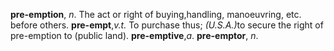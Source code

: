 '''pre-emption''', ''n''. The act or right of buying,handling, manoeuvring, etc. before others. '''pre-empt''',''v.t.'' To purchase thus; ''(U.S.A.)''to secure the right of pre-emption to (public land). '''pre-emptive''',''a''. '''pre-emptor''', ''n''.